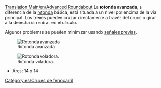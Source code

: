 [[Translation:Main/en/Advanced Roundabout]]{{es/Menú de Cruces}}
La '''rotonda avanzada''', a diferencia de la [[Main/es/Rotonda|rotonda]] básica, está situada a un nivel por encima de la vía principal. Los trenes pueden cruzar directamente a través del cruce o girar a la derecha sin entrar en el círculo.

Algunos problemas se pueden minimizar usando [[Main/en/Señales/Es#Señales previas|señales previas]].

[[File:en/Advanced roundabout.png|center|none|frame|Rotonda avanzada]]

{{Template:Criterios sobre cruces/Es|Caro (por pasos)|2|1|0|0|1|0|1|0|1|1|2||Los trenes averiados pueden afectar un tramo o dos los giros a la izquierda.|
*Puede manejar un montón de trenes en movimiento Norte-Este o Sur-Oeste.
*La vías se dividen y solo los trenes que van a la izquierda necesitan tomar la rotonda.
'''Tips'''
*Para permitir que los trenes que giran a la izquierda circulen a toda velocidad por la rotonda, es posible ampliar el círculo, pero esto requiere un montón de espacio.
*Si usted construye el círculo interior para que los trenes circulen en sentido contrario (obviamente modificando las diagonales de salida y las direcciones de las señales) se aumenta algo la velocidad, puesto que el trayecto que hacen los trenes es más corto, al no tener que dar la vuelta completa a la rotonda.
*Área: 16 x 16
}}

[[File:en/Flying roundabout.png|center|none|frame|Rotonda voladora.]]
*Área: 14 x 14

[[Category:es/Cruces de ferrocarril]]